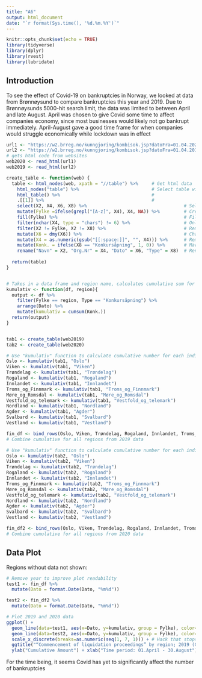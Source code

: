 ---
title: "A6"
output: html_document
date: "`r format(Sys.time(), '%d.%m.%Y')`"
---

```{r setup, include=FALSE}
knitr::opts_chunk$set(echo = TRUE)
library(tidyverse)
library(dplyr)
library(rvest)
library(lubridate)
```

## Introduction

To see the effect of Covid-19 on bankruptcies in Norway, we looked at data from Brønnøysund to compare
bankruptcies this year and 2019. Due to Brønnøysunds 5000-hit search limit, the data was limited to between April and late August.
April was chosen to give Covid some time to affect companies economy, since most businesses would likely not go bankrupt immediately. 
April-August gave a good time frame for when companies would struggle economically while lockdown was in effect
```{r main_code, echo = FALSE}
url1 <- "https://w2.brreg.no/kunngjoring/kombisok.jsp?datoFra=01.04.2020&datoTil=01.09.2020&id_region=0&id_niva1=51&id_niva2=-+-+-&id_bransje1=0"
url2 <- "https://w2.brreg.no/kunngjoring/kombisok.jsp?datoFra=01.04.2019&datoTil=01.09.2019&id_region=0&id_niva1=51&id_niva2=-+-+-&id_bransje1=0"
# gets html code from websites
web2020 <- read_html(url1)
web2019 <- read_html(url2)

create_table <- function(web) {
  table <- html_nodes(web, xpath = "//table") %>%     # Get html data
    html_nodes("table") %>%                           # Select table with data
    html_table() %>%                                  # 
    .[[1]] %>%                                        # 
    select(X2, X4, X6, X8) %>%                                    # Select relevant data, X2 = Name, X4 = Org.nr, X6 = Date, X8 = Type
    mutate(Fylke =ifelse(grepl("[A-z]", X4), X4, NA)) %>%         # Create row for region
    fill(Fylke) %>%                                               # Fill NA's with previous region name
    filter(nchar(X4, type = "chars") != 6) %>%                    # Only keep companies org.nr's
    filter(X2 != Fylke, X2 != X8) %>%                             # Removes rows declaring region along with empty rows by comparing with Name cell
    mutate(X6 = dmy(X6)) %>%                                      # Change X6 type to date
    mutate(X4 = as.numeric(gsub("[[:space:]]", "", X4))) %>%      # Remove spaces, then change X4 type to numeric 
    mutate(Konk. = ifelse(X8 == "Konkursåpning", 1, 0)) %>%       # Mark "Konkursåpning"
    rename("Navn" = X2, "Org.Nr" = X4, "Dato" = X6, "Type" = X8)  # Rename columns
  
  return(table)
}


# Takes in a data frame and region name, calculates cumulative sum for region
kumulativ <- function(df, region){
  output <- df %>%
    filter(Fylke == region, Type == "Konkursåpning") %>%
    arrange(Dato) %>%
    mutate(kumulativ = cumsum(Konk.))
  return(output)
}


tab1 <- create_table(web2019)
tab2 <- create_table(web2020)

# Use "kumulativ" function to calculate cumulative number for each individual region for 2019
Oslo <- kumulativ(tab1, "Oslo")
Viken <- kumulativ(tab1, "Viken")
Trøndelag <- kumulativ(tab1, "Trøndelag")
Rogaland <- kumulativ(tab1, "Rogaland")
Innlandet <- kumulativ(tab1, "Innlandet")
Troms_og_Finnmark <- kumulativ(tab1, "Troms_og_Finnmark")
Møre_og_Romsdal <- kumulativ(tab1, "Møre_og_Romsdal")
Vestfold_og_telemark <- kumulativ(tab1, "Vestfold_og_telemark")
Nordland <- kumulativ(tab1, "Nordland")
Agder <- kumulativ(tab1, "Agder")
Svalbard <- kumulativ(tab1, "Svalbard")
Vestland <- kumulativ(tab1, "Vestland")

fin_df <- bind_rows(Oslo, Viken, Trøndelag, Rogaland, Innlandet, Troms_og_Finnmark, Møre_og_Romsdal, Vestfold_og_telemark, Nordland, Agder, Svalbard, Vestland)
# Combine cumulative for all regions from 2019 data

# Use "kumulativ" function to calculate cumulative number for each individual region for 2020
Oslo <- kumulativ(tab2, "Oslo")
Viken <- kumulativ(tab2, "Viken")
Trøndelag <- kumulativ(tab2, "Trøndelag")
Rogaland <- kumulativ(tab2, "Rogaland")
Innlandet <- kumulativ(tab2, "Innlandet")
Troms_og_Finnmark <- kumulativ(tab2, "Troms_og_Finnmark")
Møre_og_Romsdal <- kumulativ(tab2, "Møre_og_Romsdal")
Vestfold_og_telemark <- kumulativ(tab2, "Vestfold_og_telemark")
Nordland <- kumulativ(tab2, "Nordland")
Agder <- kumulativ(tab2, "Agder")
Svalbard <- kumulativ(tab2, "Svalbard")
Vestland <- kumulativ(tab2, "Vestland")

fin_df2 <- bind_rows(Oslo, Viken, Trøndelag, Rogaland, Innlandet, Troms_og_Finnmark, Møre_og_Romsdal, Vestfold_og_telemark, Nordland, Agder, Svalbard, Vestland)
# Combine cumulative for all regions from 2020 data
```

## Data Plot
Regions without data not shown:
```{r plot, echo=FALSE, warning=FALSE, message=FALSE}
# Remove year to improve plot readability
test1 <- fin_df %>%
  mutate(Dato = format.Date(Dato, "%m%d"))

test2 <- fin_df2 %>%
  mutate(Dato = format.Date(Dato, "%m%d"))

# Plot 2019 and 2020 data
ggplot() + 
  geom_line(data=test1, aes(x=Dato, y=kumulativ, group = Fylke), color='green') + 
  geom_line(data=test2, aes(x=Dato, y=kumulativ, group = Fylke), color='red') + 
  scale_x_discrete(breaks=as.numeric(seq(1, 7, 1))) + # Hack that stops x-axis from being filled with lines for each individual day
  ggtitle("“Commencement of liquidation proceedings” by region; 2019 (Green) VS 2020 (Red)") +
  ylab("Cumulative Amount") + xlab("Time period: 01.April - 30.August") + facet_wrap(~Fylke)
```

For the time being, it seems Covid has yet to significantly affect the number of bankruptcies
